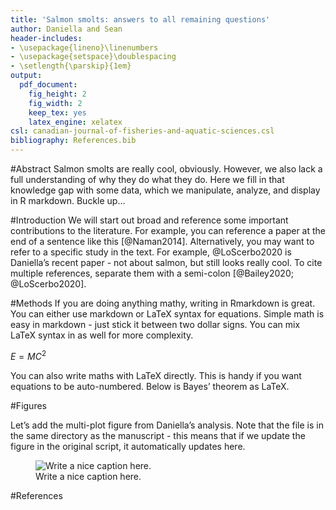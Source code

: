 ```yaml
---
title: 'Salmon smolts: answers to all remaining questions'
author: Daniella and Sean
header-includes:
- \usepackage{lineno}\linenumbers
- \usepackage{setspace}\doublespacing
- \setlength{\parskip}{1em}
output:
  pdf_document:
    fig_height: 2
    fig_width: 2
    keep_tex: yes
    latex_engine: xelatex 
csl: canadian-journal-of-fisheries-and-aquatic-sciences.csl
bibliography: References.bib
---
```


#Abstract
Salmon smolts are really cool, obviously. However, we also lack a full understanding of why they do what they do. Here we fill in that knowledge gap with some data, which we manipulate, analyze, and display in R markdown. Buckle up...


#Introduction
We will start out broad and reference some important contributions to the literature. For example, you can reference a paper at the end of a sentence like this [@Naman2014]. Alternatively, you may want to refer to a specific study in the text. For example, @LoScerbo2020 is Daniella's recent paper - not about salmon, but still looks really cool. To cite multiple references, separate them with a semi-colon [@Bailey2020; @LoScerbo2020].

#Methods
If you are doing anything mathy, writing in Rmarkdown is great. You can either use markdown or LaTeX syntax for equations.
Simple math is easy in markdown - just stick it between two dollar signs. You can mix LaTeX syntax in as well for more complexity.

$E = MC^2$

You can also write maths with LaTeX directly. This is handy if you want equations to be auto-numbered. Below is Bayes' theorem as LaTeX. 

\begin{equation}
P(A \mid B) = \frac{P(B \mid A) \, P(A)}{P(B)}
\end{equation}

#Figures



Let's add the multi-plot figure from Daniella's analysis. Note that the file is in the same directory as the manuscript - this means that if we update the figure in the original script, it automatically updates here. 

![Write a nice caption here.](multiplot.jpeg)

#References
<div id="refs"></div>